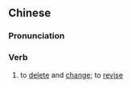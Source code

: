 ==Chinese==
{{zh-forms|s=删改}}

===Pronunciation===
{{zh-pron
|m=shāngǎi
|c=saan1 goi2
|mn=qz,xm,zz:san-kái
|cat=v
}}

===Verb===
{{zh-verb}}

# to [[delete]] and [[change]]; to [[revise]]